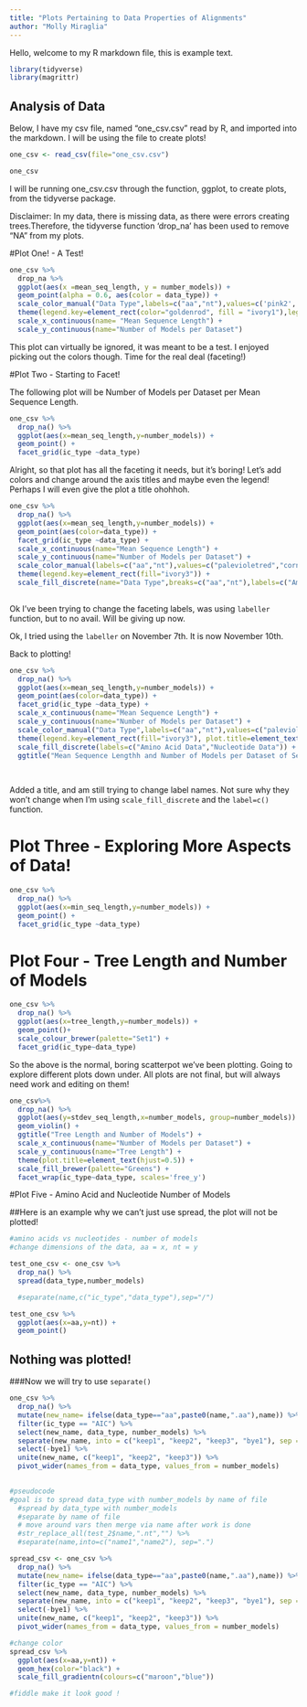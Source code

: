 ```yaml
---
title: "Plots Pertaining to Data Properties of Alignments"
author: "Molly Miraglia"
---
```

Hello, welcome to my R markdown file, this is example text.


```r
library(tidyverse)
library(magrittr)
```
## Analysis of Data
Below, I have my csv file, named "one_csv.csv" read by R, and imported into the markdown. I will be using the file to create plots!

```r
one_csv <- read_csv(file="one_csv.csv")
```

```r
one_csv
```
I will be running one_csv.csv through the function, ggplot, to create plots, from the tidyverse package.

Disclaimer: In my data, there is missing data, as there were errors creating trees.Therefore, the tidyverse function 'drop_na' has been used to remove "NA" from my plots.

#Plot One! - A Test!
```r
one_csv %>%
  drop_na %>%
  ggplot(aes(x =mean_seq_length, y = number_models)) + 
  geom_point(alpha = 0.6, aes(color = data_type)) +
  scale_color_manual("Data Type",labels=c("aa","nt"),values=c('pink2','lightskyblue')) +
  theme(legend.key=element_rect(color="goldenrod", fill = "ivory1"),legend.background = element_rect(fill="pink", color = "grey")) +
  scale_x_continuous(name= "Mean Sequence Length") +
  scale_y_continuous(name="Number of Models per Dataset")
```

This plot can virtually be ignored, it was meant to be a test. I enjoyed picking out the colors though. Time for the real deal (faceting!)


#Plot Two - Starting to Facet!

The following plot will be Number of Models per Dataset per Mean Sequence Length.

```r
one_csv %>%
  drop_na() %>%
  ggplot(aes(x=mean_seq_length,y=number_models)) +
  geom_point() + 
  facet_grid(ic_type ~data_type)
```
Alright, so that plot has all the faceting it needs, but it's boring! Let's add colors and change around the axis titles and maybe even the legend! Perhaps I will even give the plot a title ohohhoh.


```r

one_csv %>%
  drop_na() %>%
  ggplot(aes(x=mean_seq_length,y=number_models)) +
  geom_point(aes(color=data_type)) + 
  facet_grid(ic_type ~data_type) +
  scale_x_continuous(name="Mean Sequence Length") +
  scale_y_continuous(name="Number of Models per Dataset") +
  scale_color_manual(labels=c("aa","nt"),values=c("palevioletred","cornflowerblue")) +
  theme(legend.key=element_rect(fill="ivory3")) +
  scale_fill_discrete(name="Data Type",breaks=c("aa","nt"),labels=c("Amino Acid Data","Nucleotide Data"))
  
```

Ok I've been trying to change the faceting labels, was using `labeller` function, but to no avail. Will be giving up now.

Ok, I tried using the `labeller` on November 7th. It is now November 10th. 

Back to plotting!


```r

one_csv %>%
  drop_na() %>%
  ggplot(aes(x=mean_seq_length,y=number_models)) +
  geom_point(aes(color=data_type)) + 
  facet_grid(ic_type ~data_type) +
  scale_x_continuous(name="Mean Sequence Length") +
  scale_y_continuous(name="Number of Models per Dataset") +
  scale_color_manual("Data Type",labels=c("aa","nt"),values=c("palevioletred","cornflowerblue")) +
  theme(legend.key=element_rect(fill="ivory3"), plot.title=element_text(hjust=0.5)) +
  scale_fill_discrete(labels=c("Amino Acid Data","Nucleotide Data")) +
  ggtitle("Mean Sequence Lengthh and Number of Models per Dataset of Selectome Data")
  
  
```

Added a title, and am still trying to change label names. Not sure why they won't change when I'm using `scale_fill_discrete` and the `label=c()` function. 

# Plot Three - Exploring More Aspects of Data!

```r
one_csv %>%
  drop_na() %>%
  ggplot(aes(x=min_seq_length,y=number_models)) +
  geom_point() +
  facet_grid(ic_type ~data_type)
```

# Plot Four - Tree Length and Number of Models

```r
one_csv %>%
  drop_na() %>%
  ggplot(aes(x=tree_length,y=number_models)) +
  geom_point()+
  scale_colour_brewer(palette="Set1") +
  facet_grid(ic_type~data_type)
```

So the above is the normal, boring scatterpot we've been plotting. Going to explore different plots down under. All plots are not final, but will always need work and editing on them!

```r
one_csv%>%
  drop_na() %>%
  ggplot(aes(y=stdev_seq_length,x=number_models, group=number_models)) +
  geom_violin() +
  ggtitle("Tree Length and Number of Models") +
  scale_x_continuous(name="Number of Models per Dataset") +
  scale_y_continuous(name="Tree Length") +
  theme(plot.title=element_text(hjust=0.5)) +
  scale_fill_brewer(palette="Greens") +
  facet_wrap(ic_type~data_type, scales='free_y')
```

#Plot Five - Amino Acid and Nucleotide Number of Models

##Here is an example why we can't just use spread, the plot will not be plotted!

```r
#amino acids vs nucleotides - number of models
#change dimensions of the data, aa = x, nt = y

test_one_csv <- one_csv %>%
  drop_na() %>%
  spread(data_type,number_models)

  #separate(name,c("ic_type","data_type"),sep="/")

test_one_csv %>%
  ggplot(aes(x=aa,y=nt)) +
  geom_point()

```



## Nothing was plotted!

###Now we will try to use `separate()` 



``` r
one_csv %>%
  drop_na() %>%
  mutate(new_name= ifelse(data_type=="aa",paste0(name,".aa"),name)) %>%
  filter(ic_type == "AIC") %>%
  select(new_name, data_type, number_models) %>%
  separate(new_name, into = c("keep1", "keep2", "keep3", "bye1"), sep = "\\.") %>%
  select(-bye1) %>%
  unite(new_name, c("keep1", "keep2", "keep3")) %>%
  pivot_wider(names_from = data_type, values_from = number_models)
  

#pseudocode
#goal is to spread data_type with number_models by name of file
  #spread by data_type with number_models
  #separate by name of file
  # move around vars then merge via name after work is done 
  #str_replace_all(test_2$name,".nt","") %>%
  #separate(name,into=c("name1","name2"), sep=".")

```

```r

spread_csv <- one_csv %>%
  drop_na() %>%
  mutate(new_name= ifelse(data_type=="aa",paste0(name,".aa"),name)) %>%
  filter(ic_type == "AIC") %>%
  select(new_name, data_type, number_models) %>%
  separate(new_name, into = c("keep1", "keep2", "keep3", "bye1"), sep = "\\.") %>%
  select(-bye1) %>%
  unite(new_name, c("keep1", "keep2", "keep3")) %>%
  pivot_wider(names_from = data_type, values_from = number_models)

#change color
spread_csv %>%
  ggplot(aes(x=aa,y=nt)) +
  geom_hex(color="black") +
  scale_fill_gradientn(colours=c("maroon","blue"))

#fiddle make it look good !

```






